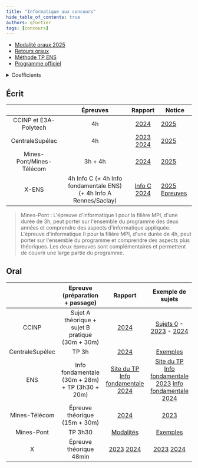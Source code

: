 ```yaml
---
title: "Informatique aux concours"
hide_table_of_contents: true
authors: qfortier
tags: [concours]
---
```


- [Modalité oraux 2025](Modalites_oraux_2025.pdf)
- [Retours oraux](Retours_oraux.pdf)
- [Méthode TP ENS](Methode_TP_ENS.pdf)
- [Programme officiel](https://prepas.org/index.php?document=73)



<details>
<summary>Coefficients</summary>

<Pdf pdf={require(`./coeff.pdf`).default} />
</details>

## Écrit

|  | Épreuves | Rapport | Notice |
|:---:|:---:|:---:|---|
| CCINP et E3A-Polytech | 4h | [ 2024 ]( https://www.concours-commun-inp.fr/_resource/annales%20%C3%A9crits/2024/MPI/MPI_ECRIT_Informatique_2024_v2.pdf ) | [2025](https://www.concours-commun-inp.fr/_resource/CCINP-notice-2025_VF.pdf) |
| CentraleSupélec | 4h | [ 2023](https://www.concours-centrale-supelec.fr/CentraleSupelec/2023/MPI/MPIe-Info.pdf) [ 2024](cs24_ecrit.pdf) | [2025](https://www.concours-centrale-supelec.fr/CentraleSupelec/Notices/CCS_2025_MPI.pdf) |
| Mines-Pont/Mines-Télécom | 3h + 4h | [ 2024 ]( https://wordpress.concoursminesponts.fr/wp-content/uploads/2024/09/Rapport-Final-Ecrit-2024.pdf ) | [2025](https://concoursminesponts.fr/wp-content/uploads/2024/12/reglement-2025_v2.pdf) |
| X-ENS | 4h Info C (+ 4h Info fondamentale ENS) (+ 4h Info A Rennes/Saclay)  | [ Info C 2024](info_c_24.pdf) | [2025](https://www.ens.psl.eu/sites/default/files/notice_interens_2025_version_finale_pour_mise_en_ligne.pdf)  [Epreuves](xens_25.pdf) |

> Mines-Pont :
> L'épreuve d'informatique I pour la filière MPI, d'une durée de 3h, peut porter sur l'ensemble du programme des deux années et comprendre des aspects d'informatique appliquée.
> L'épreuve d'informatique II pour la filière MPI, d'une durée de 4h, peut porter sur l'ensemble du programme et comprendre des aspects plus théoriques.
> Les deux épreuves sont complémentaires et permettent de couvrir une large partie du
programme.

## Oral

|  | Epreuve (préparation + passage) | Rapport | Exemple de sujets |
|:---:|:---:|:---:|:---:|
| CCINP | Sujet A théorique + sujet B pratique (30m + 30m) | [ 2024](https://www.concours-commun-inp.fr/_resource/annales%20oraux/MPI/Rapports/MPI_ORAL_INFORMATIQUE_2023_v2_23.11.pdf) | [Sujets 0](https://www.concours-commun-inp.fr/_resource/annales%20oraux/MPI/Exercices_0_Oraux_Informatique.pdf?download=true) - [2023](https://www.concours-commun-inp.fr/_resource/annales%20oraux/MPI/Rapports/s%C3%A9lection%20de%20sujets_2023.pdf) - [2024](https://www.concours-commun-inp.fr/_resource/annales%20oraux/MPI/s%C3%A9lection%20de%20sujets_2024.pdf) |
| CentraleSupélec | TP 3h | [ 2024](cs24_oral.pdf) | [Exemples](https://www.concours-centrale-supelec.fr/sujets-rapports)  |
| ENS | Info fondamentale (30m + 28m) + TP (3h30 + 20m) | [Site du TP](https://lmf.cnrs.fr/deptinfo-ens/Concours/OralTPAlgo) [Info fondamentale 2024](https://diplome.di.ens.fr/informatique-ens/annales/2024_Info-rapport.pdf) | [Site du TP](https://informatique.ens-lyon.fr/concours-info) [Info fondamentale 2023](https://diplome.di.ens.fr/informatique-ens/annales/2023_Info-rapport.pdf) [Info fondamentale 2024](https://diplome.di.ens.fr/informatique-ens/annales/2024_Info-rapport.pdf) |
| Mines-Télécom | Épreuve théorique (15m + 30m) | [ 2024](https://www.calameo.com/read/005325430785bcfedc8e9) | [2023](https://www.concours-mines-telecom.fr/wp-content/uploads/2024/05/Info-CMT-sujet0.pdf) |
| Mines-Pont | TP 3h30 | [Modalités](https://concoursminesponts.fr/wp-content/uploads/2024/11/Attendus-TP-MPI.pdf) | [Exemples](https://concoursminesponts.fr/les-oraux/) | (cmp24_oral.pdf)
| X | Épreuve théorique 48min | [ 2023](rapport_x_oral_23.pdf) [ 2024](rapport_x_oral_24.pdf) | [ 2023](rapport_x_oral_23.pdf) [ 2024](rapport_x_oral_24.pdf) |
